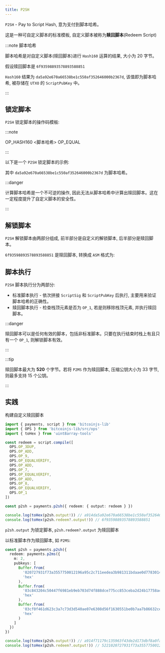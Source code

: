 ```yaml
---
title: P2SH
---
```


`P2SH` - Pay to Script Hash, 意为支付到脚本哈希。

这是一种可自定义脚本的标准模板, 自定义脚本被称为**赎回脚本**(Redeem Script)

:::note 脚本哈希

脚本哈希是对自定义脚本(赎回脚本)进行 `Hash160` 运算的结果, 大小为 20 字节。

假设赎回脚本是 `6f93598893578893588851`

<Hash160Calculator defaultValue='6f93598893578893588851' />

`Hash160` 结果为 `da5a92e670a66538be1c550af352646000b2367d`, 该值即为脚本哈希, 被存储在 `UTXO` 的 `ScriptPubKey` 中。

:::

## 锁定脚本

`P2SH` 锁定脚本的操作码模板:

:::note

OP_HASH160 \<脚本哈希> OP_EQUAL

:::

以下是一个 `P2SH` 锁定脚本的示例:

<ScriptAsmTab
  hex='a914da5a92e670a66538be1c550af352646000b2367d87'
  txid='7d46745463a28049cb93d2c964320912d9c296c1038cb24cc3716255c397a87f'
  index='1'
/>

其中 `da5a92e670a66538be1c550af352646000b2367d` 为脚本哈希。

:::danger

计算脚本哈希是一个不可逆的操作, 因此无法从脚本哈希中计算出赎回脚本。这在一定程度提升了自定义脚本的安全性。

:::

## 解锁脚本

`P2SH` 解锁脚本由两部分组成, 前半部分是自定义的解锁脚本, 后半部分是赎回脚本。

<ScriptAsmTab
  hex='5355540b6f93598893578893588851'
  txid='09afa3b1393f99bb01aa754dd4b89293fd8d6c9741488b537d14f7f81de1450e'
  index='0'
  type='ScriptSig'
/>

`6f93598893578893588851` 是赎回脚本, 转换成 `ASM` 格式为:

<ScriptAsmTab hex='6f93598893578893588851' />

## 脚本执行

`P2SH` 脚本执行分为两部分:

- 标准脚本执行 - 依次拼接 `ScriptSig` 和 `ScriptPubKey` 后执行, 主要用来验证脚本哈希的正确性。
- 赎回脚本执行 - 检查栈顶元素是否为 `OP_1`, 若是则移除栈顶元素, 并执行赎回脚本。

<ScriptStackSimulator txid='09afa3b1393f99bb01aa754dd4b89293fd8d6c9741488b537d14f7f81de1450e' />

:::danger

赎回脚本可以是任何有效的脚本，包括非标准脚本。只要在执行结束时栈上有且只有一个 `OP_1`, 则解锁脚本有效。

:::

:::tip

赎回脚本最大为 **520** 个字节。若将 `P2MS` 作为赎回脚本, 压缩公钥大小为 33 字节, 则最多支持 15 个公钥。

:::

## 实践

构建自定义赎回脚本

```ts
import { payments, script } from 'bitcoinjs-lib'
import { OPS } from 'bitcoinjs-lib/src/ops'
import { toHex } from 'uint8array-tools'

const redeem = script.compile([
  OPS.OP_3DUP,
  OPS.OP_ADD,
  OPS.OP_9,
  OPS.OP_EQUALVERIFY,
  OPS.OP_ADD,
  OPS.OP_7,
  OPS.OP_EQUALVERIFY,
  OPS.OP_ADD,
  OPS.OP_8,
  OPS.OP_EQUALVERIFY,
  OPS.OP_1
])

const p2sh = payments.p2sh({ redeem: { output: redeem } })

console.log(toHex(p2sh.output!)) // a914da5a92e670a66538be1c550af352646000b2367d87
console.log(toHex(p2sh.redeem?.output!)) // 6f93598893578893588851
```

`p2sh.output` 为锁定脚本, `p2sh.redeem?.output` 为赎回脚本

以标准脚本作为赎回脚本, 如 `P2MS`:

```ts
const p2sh = payments.p2sh({
  redeem: payments.p2ms({
    m: 2,
    pubkeys: [
      Buffer.from(
        '020727931f73a3557750012196a95c2c711eedea3b981311bdaae0d77830147f5e',
        'hex'
      ),
      Buffer.from(
        '03c843204c50447f6981eb9eb703d74f888dce775cc853ceba2d24b17758ac949c',
        'hex'
      ),
      Buffer.from(
        '03cf0f461d623c3a7c73d3d540ae07e6308d56f1630551be0b7aa7b86632ce4f60',
        'hex'
      )
    ]
  })
})

console.log(toHex(p2sh.output!)) // a914f71179c135963f43de2d173dbf8a0faa72def6ba87
console.log(toHex(p2sh.redeem?.output!)) // 5221020727931f73a3557750012196a95c2c711eedea3b981311bdaae0d77830147f5e2103c843204c50447f6981eb9eb703d74f888dce775cc853ceba2d24b17758ac949c2103cf0f461d623c3a7c73d3d540ae07e6308d56f1630551be0b7aa7b86632ce4f6053ae
```
